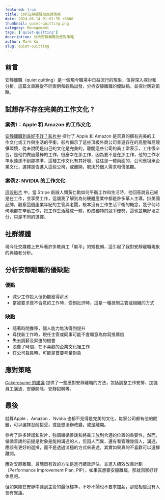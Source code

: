 ```yaml
---
featured: true
title: 分析安靜離職及應對策略
date: 2024-06-14 01:01:35 +0800
thumbnail: quiet-quitting.png
category: Management
tags: ['quiet-quitting']
description: 分析安靜離職及應對策略
author: Mark Ku
slug: quiet-quitting
---
```

## 前言

安靜離職（quiet quitting）是一個現今職場中日益流行的現象，值得深入探討和分析，這篇文章將從不同案例和觀點出發，分析安靜離職的優缺點，並探討應對策略。

## 試想存不存在完美的工作文化 ?
### 案例1：Apple 和 Amazon 的工作文化
[安靜離職到底好不好？影片中](https://www.youtube.com/watch?v=2E_lnngFuvU) 探討了 Apple 和 Amazon 是否真的擁有完美的工作文化或工作與生活的平衡，影片揭示了這些頂級外商公司普遍存在的高壓和高競爭環境，從未說明是自己的文化是完美的，離開這些公司的員工常表示，工作很辛苦，是他們做過最棒的工作，很慶幸在那工作，因為要不是在那工作，他的工作水準永遠達不到那標準，這種工作文化有其好壞，往往是一體兩面的，公司應坦承企業文化，選擇是否進入這些公司，或離開，取決於個人需求和價值觀。

### 案例2: NVIDIA 的工作文化

[這段影片](https://www.youtube.com/watch?v=f6XmHpPil6w) 中，當 Stripe 創辦人問黃仁勳如何平衡工作和生活時，他回答說自己總是在工作，並享受工作，這讓我了解到為何硬體產業中都是許多華人主導，掛美國品牌，觀察這個產業年紀的主管與老闆，根本沒有工作生活平衡的概念，幾乎何時何地都在辛勤工作，把工作生活融成一體，形成獨特的競爭優勢，這也並無好壞之分，只是不同的選擇。

## 社群媒體

現今社交媒體上充斥著許多教員工「躺平」的短視頻，這引起了我對安靜離職現象的興趣和分析。

## 分析安靜離職的優缺點

### 優點
* 減少工作投入但仍能獲得薪水
* 當被要求做不合意的工作時，受到批評時，這是一種抵制主管或組織的方式

### 缺點
* 隨著時間推移，個人能力無法得到提升
* 尋找新工作時，現任主管或同事可能不會願意為你寫推薦信
* 失去調薪及昇遷的機會
* 浪費了時間，在不喜歡的企業文化裡工作
* 在公司裁員時，可能是首要考量對象

## 應對策略

[Cakeresume 的建議](https://www.cakeresume.com/resources/quite-quitting.amp?locale=zh-TW&fbclid=IwZXh0bgNhZW0CMTEAAR0M_PilTRRBaoVIW87yC6ziBpMYVZtmPEx58o3Hy6blcl7sv2wbnfPrV9g_aem_AWAn4KTAKzgnoxDxK0keUxHe1-WAFh5hi2cSk80xdLWcEfPC0nbByLEDdzp5MOWr-aPNk20rATzqwWeACeXiiAe4) 提供了一些應對安靜離職的方法，包括調整工作安排、加強員工溝通、安靜開除、安靜招聘等。

## 最後


就算Apple 、Amazon 、Nvidia 也都不見得是完美的文化，每家公司都有他的問題，可以選擇忍耐接受，或是想法辦改變，或是離開。  

參考了許多建議和影片，強調循循善誘和將員工放到合適的位置的重要性，然而，循循善誘的前提是對象是能夠溝通的人，但因人而異，還有看管理幾個人，溝通，應該有更好的選擇，而不是透過消極的方式來表達，其實如果真的不喜歡可以選擇離開。

應對安靜離職，最簡單有效的方法是進行績效評估，並進入績效改善計劃（Performance Improvement Plan, PIP），如果真想要安靜離職，那就回家好好休息吧。  

但如果能在安靜中達到主管的最低標準，不吵不鬧也不要求加薪，那麼相信沒有人會有異議。
